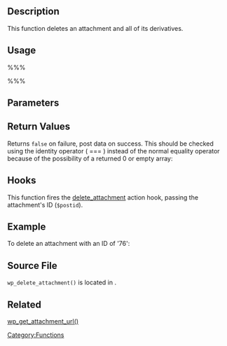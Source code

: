 {{Languages|
{{en|Function_Reference/wp_delete_attachment}}
{{ja|関数リファレンス/wp_delete_attachment}}
}}
==Description==

This function deletes an attachment and all of its derivatives.

==Usage==

%%% <?php wp_delete_attachment( $attachmentid, $force_delete ); ?> %%%

==Parameters==

{{Parameter|$attachmentid|integer|The ID of the attachment you would like to delete.}}
{{Parameter|$force_delete|bool|Whether to bypass trash and force deletion (added in WordPress 2.9).|optional|false}}

==Return Values==

Returns <tt>false</tt> on failure, post data on success. This should be checked using the identity operator ( === ) instead of the normal equality operator because of the possibility of a returned 0 or empty array:
 <?php if ( false === wp_delete_attachment( $attachmentid ) ) do something; ?>

==Hooks==

This function fires the [[Plugin_API/Action_Reference/delete_attachment|delete_attachment]] action hook, passing the attachment's ID (<tt>$postid</tt>).

==Example==

To delete an attachment with an ID of '76':
 <?php wp_delete_attachment( 76 ); ?>

== Source File ==
<tt> wp_delete_attachment()</tt> is located in {{Trac|wp-includes/post.php}}.

==Related==

[[Function Reference/wp get attachment url|wp_get_attachment_url()]]

{{Tag Footer}}

[[Category:Functions]]